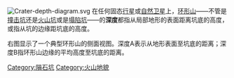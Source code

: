[[Image:Crater-depth-diagram.svg|thumb]]
在任何固态[[行星|行星]]或[[自然卫星|自然卫星]]上，[[环形山|环形山]]——不管是[[撞击坑|撞击坑]]还是[[火山坑|火山坑]]或是[[塌陷坑|塌陷坑]]——的'''深度'''都指从局部地形的表面距离坑底的高度，或指从坑的边缘距坑底的高度。

右图显示了一个典型环形山的侧面视图。深度A表示从地形表面至坑底的距离；深度B指环形山边缘的平均高度至坑底的距离。

{{DEFAULTSORT:Crater Depth}}
[[Category:隕石坑|Category:隕石坑]]
[[Category:火山地貌|Category:火山地貌]]